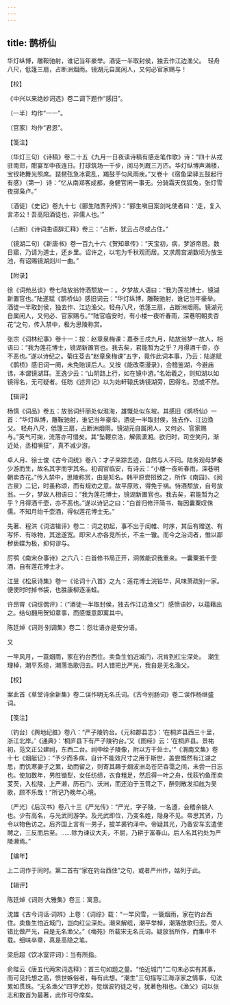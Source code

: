```yaml
---
---
---
```

title: 鹊桥仙
---







华灯纵博，雕鞍驰射，谁记当年豪举。酒徒一半取封侯，独去作江边渔父。　轻舟八尺，低篷三扇，占断洲烟雨。镜湖元自属闲人，又何必官家赐与！

【校】

《中兴以来绝妙词选》卷二调下题作“感旧”。

〔一半〕均作“一一”。

〔官家〕均作“君恩”。

【笺注】

〔华灯三句〕《诗稿》卷二十五《九月一日夜读诗稿有感走笔作歌》诗：“四十从戎驻南郑，酣宴军中夜连日。打球筑场一千步，阅马列厩三万匹。华灯纵博声满楼，宝钗艳舞光照席。琵琶弦急冰雹乱，羯鼓手匀风雨疾。”又卷十《宿鱼梁驿五鼓起行有感》（第一）诗：“忆从南郑客成都，身健官闲一事无。分骑霜天伐狐兔，张灯雪夜掷枭卢。”

〔酒徒〕《史记》卷九十七《郦生陆贾列传》：“郦生嗔目案剑叱使者曰：‘走，复入言沛公！吾高阳酒徒也，非儒人也。’”

〔占断〕《诗词曲语辞汇释》卷三：“占断，犹云占尽或占住。”

〔镜湖二句〕《新唐书》卷一百九十六《贺知章传》：“天宝初，病，梦游帝居。数日寤，乃请为道士，还乡里。诏许之，以宅为千秋观而居。又求周宫湖数顷为放生池，有诏赐镜湖剡川一曲。”

【附录】

徐《词苑丛谈》卷七陆放翁恃酒颓放一：。夕梦故人语曰：“我为莲花博士，镜湖新置官也。”陆遂赋《鹊桥仙》感旧词云：“华灯纵博，雕鞍驰射，谁记当年豪举。酒徒一半取封侯，独去作、江边渔父。轻舟八尺，低篷三扇，占断洲烟雨。镜湖元自属闲人，又何必、官家赐与。”“陆官临安时，有小楼一夜听春雨，深巷明朝卖杏花”之句，传入禁中，极为思陵称赏。

张宗《词林纪事》卷十一：按：赵章泉梅课：嘉泰壬戌九月，陆放翁梦一故人，相语曰：“我为莲花博士，镜湖新置官也。我去矣，君能暂为之乎？月得酒千壶，亦不恶也。”遂以诗纪之。菊庄芟去“赵章泉梅课”五字，竟作此词本事，乃云：陆遂赋《鹊桥》感旧词一阕，未免贻误后人。又按《能改斋漫录》，会稽鉴湖，今避庙讳，本谓镜湖耳。王逸少云：“山阴路上行，如在镜中游。”名始羲之，则知湖以如镜得名，无可疑者。任昉《述异记》以为始轩辕氏铸镜湖旁，因得名。恐或不然。

【辑评】

杨慎《词品》卷五：放翁词纤丽处似淮海，雄慨处似东坡。其感旧《鹊桥仙》一首：“华灯纵博，雕鞍驰射，谁记当年豪举。酒徒一半取封侯，独去作、江边渔父。 轻舟八尺，低篷三扇，占断洲烟雨。镜湖元自属闲人，又何必、官家赐与。”英气可掬，流落亦可惜矣。其“坠鞭京洛，解佩潇湘。欲归时，司空笑问，渐近处，丞相嗔狂”，真不减少游。

卓人月、徐士俊《古今词统》卷八：才子来踪去迹，自然与人不同。陆务观母梦秦少游而生，故名其字而字其名。初调官临安，有诗云：“小楼一夜听春雨，深巷明朝卖杏花。”传入禁中，思陵称赏，由是知名。韩平原尝招致之，所作《南园》、《阅古泉》二记，时虽称颂，而有规劝之意。故平原败，得免于祸。恃酒颓放，自号放翁。一夕，梦故人相语曰：“我为莲花博士，镜湖新置官也。我去矣，君能暂为之乎？月得酒千壶，亦不恶也。”遂以诗记之曰：“白首归修汗简书，每因囊粟叹侏儒。不知月绐千壶酒，得似莲花博士无。”

先著、程洪《词洁辑评》卷二：词之初起，事不出于闺帷、时序，其后有赠送、有写怀、有咏物，其途遂宽。即宋人亦各竞所长，不主一辙。而今之治词者，惟以鄙秽亵媟为极，抑何谬与。

厉鹗《南宋杂事诗》之六八：白首修书局正开，洞微能识我重来。一囊粟抵千壶酒，自有莲花博士才。

江昱《松泉诗集》卷一《论词十八首》之九：莲花博士浣铅华，风味萧疏别一家。便使时时掉书袋，也胜康柳逐滛蛙。

许昂霄《词综偶评》：（“酒徒一半取封侯，独去作江边渔父”）感愤语妙，以蕴藉出之。结句翻用贺知章事，而感慨意即寓其中。

陈廷焯《词则·别调集》卷二：怨壮语亦是安分语。





又


一竿风月，一蓑烟雨，家在钓台西住。卖鱼生怕近城门，况肯到红尘深处。　潮生理棹，潮平系缆，潮落浩歌归去。时人错把比严光，我自是无名渔父。

【校】

案此首《草堂诗余新集》卷二误作明无名氏词。《古今别肠词》卷二误作杨继盛词。

【笺注】

〔钓台〕《舆地纪胜》卷八：“严子陵钓台。《元和郡县志》：‘在桐庐县西三十里，浙江北岸。’《通典》：‘桐庐县下有严子陵钓台。’又《图经》云：‘在桐庐县。景祐初，范文正公建祠，东西二台。祠中绘子陵像，附以方干处士。’”《渭南文集》卷十七《烟艇记》：“予少而多病，自计不能效尺寸之用于斯世，盖尝慨然有江湖之思，而饥寒妻子之累，劫而留之，则寄其趣于烟波洲岛苍茫杳霭之间，未尝一日忘也。使加数年，男胜锄犁，女任纺绩，衣食粗足，然后得一叶之舟，伐荻钓鱼而卖芰芡，入松陵，上严濑，历石门、沃洲，而还泊于玉笥之下，醉则散发扣舷为吴歌，顾不乐哉！”所记乃晚年心境。

〔严光〕《后汉书》卷八十三《严光传》：“严光，字子陵，一名遵，会稽余姚人也。少有高名，与光武同游学。及光武即位，乃变名姓，隐身不见。帝思其贤，乃令以物色访之。后齐国上言有一男子，披羊裘钓泽中。帝疑其光，乃备安车玄遣使聘之，三反而后至。……除为谏议大夫，不屈，乃耕于富春山。后人名其钓处为严陵濑焉。”

【编年】

上二词作于同时。第二首有“家在钓台西住”之句，或者严州作，姑列于此。

【辑评】

陈廷焯《词则·大雅集》卷三：寓意。

沈雄《古今词话·词辨》上卷：《词综》载：“一竿风雪，一簑烟雨，家在钓台西住。卖鱼生怕近城门，岂向红尘深处。潮来解缆，潮平举棹，潮落放歌归去。旁人错比做严光，自是无名渔父。”《梅苑》所载宋无名氏词。疑放翁所作，而集中不载。细味卒章，真是高隐之笔。

梁启超《饮冰室评词》：当有所指。

俞陛云《唐五代两宋词选释》：首三句如题之量。“怕近城门”二句未必实有其事，而可见托想之高，愤世嫉俗者，每有此想。“潮生”三句描写江海浮家之情事，句法累如贯珠。“无名渔父”四字尤妙，觉烟波钓徒之号，犹著色相也。《渔父》词以张志和数首为最著，此作可夺席矣。